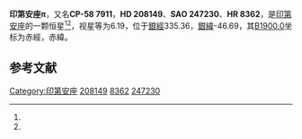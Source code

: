 {{Starbox begin
| name = 印第安座π
}}
{{Starbox observe
| epoch = [[J2000.0|J2000.0]]
| constell = [[印第安座|印第安座]]<ref name=SIMBAD>{{cite web
 | url=http://simbad.u-strasbg.fr/simbad/sim-id?Ident=HR+8362
 | title =Pulsating variable Star
 | publisher=Centre de Données astronomiques de Strasbourg
 | work=SIMBAD
 | accessdate=2012-07-13}}</ref><ref name=DATA>{{cite web
 | url=http://vizier.u-strasbg.fr/viz-bin/VizieR-5?-out.add=.&-source=5050&-corr=PK=HR&-out.max=9999&HR=8362
 | title=VizieR Detailed Page
 | accessdate=2012-07-13
 | archive-date=2016-03-04
 | archive-url=https://web.archive.org/web/20160304215636/http://vizier.u-strasbg.fr/viz-bin/VizieR-5?-out.add=.&-source=5050&-corr=PK=HR&-out.max=9999&HR=8362
 | dead-url=no
 }}</ref>
| 星官 = 
| ra = {{RA|21|56|14}}<ref name=SIMBAD /><ref name=DATA />
| dec = {{DEC|-57|53|58}}<ref name=SIMBAD /><ref name=DATA />
| appmag_v = 6.19<ref name=SIMBAD /><ref name=DATA />
}}
{{Starbox character
| class = Am<ref name=SIMBAD /><ref name=DATA />
| b-v = 0.21<ref name=SIMBAD /><ref name=DATA />
| u-b = 0.15<ref name=SIMBAD /><ref name=DATA />
| r-i = <ref name=SIMBAD /><ref name=DATA />
| variable = 
}}
{{Starbox astrometry
| radial_v = 0.15
| prop_mo_ra = 7
| parallax = 
| p_error = 
}}
{{Starbox catalog
| names =CP-58 7911，[[SAO星表|SAO]] 247230，[[HD星表|HD]] 208149，[[HR星表|HR]] 8362}}
{{Starbox reference |Simbad=HR+8362}}
{{Starbox end}}

'''印第安座π'''，又名'''CP-58 7911'''，'''HD 208149'''、'''SAO 247230'''、'''HR 8362'''，是[[印第安座|印第安座]]的一颗恒星<ref name=SIMBAD /><ref name=DATA />，视星等为6.19，位于[[銀道座標系|銀經]]335.36，[[銀道座標系|銀緯]]-46.69，其[[B1900.0|B1900.0]]坐标为赤經{{RA|21|49|13}}，赤緯{{DEC|-58|-46.69|23}}。

== 参考文献 ==
{{reflist}}

{{star-stub}}

{{印第安座恒星}}
[[Category:印第安座|Category:印第安座]]
[[Category:HD和HDE天體|208149]]
[[Category:HR天體|8362]]
[[Category:SAO天體|247230]]